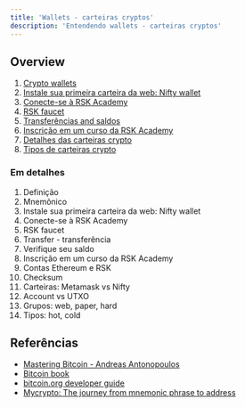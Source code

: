 ```yaml
---
title: 'Wallets - carteiras cryptos'
description: 'Entendendo wallets - carteiras cryptos'
---
```


## Overview

1. [Crypto wallets](/docs/developer/wallets/wallets-intro)
2. [Instale sua primeira carteira da web: Nifty wallet](/courses/dev/01/install-web-wallet)
3. [Conecte-se à RSK Academy](/courses/dev/01/connecting-to-academy)
4. [RSK faucet](/courses/dev/01/rsk-faucet)
5. [Transferências and saldos](/courses/dev/01/first-transfer)
6. [Inscrição em um curso da RSK Academy](/courses/dev/01/subscribe-to-academy)
7. [Detalhes das carteiras crypto](/courses/dev/01/wallets-details)
8. [Tipos de carteiras crypto](/courses/dev/01/wallets-types)

### Em detalhes

1. Definição
2. Mnemônico
3. Instale sua primeira carteira da web: Nifty wallet
4. Conecte-se à RSK Academy
5. RSK faucet
6. Transfer - transferência
7. Verifique seu saldo
8. Inscrição em um curso da RSK Academy
9. Contas Ethereum e RSK
10. Checksum
11. Carteiras: Metamask vs Nifty
12. Account vs UTXO
13. Grupos: web, paper, hard
14. Tipos: hot, cold

## Referências

- [Mastering Bitcoin - Andreas Antonopoulos](https://github.com/bitcoinbook/bitcoinbook)
- [Bitcoin book](https://programmingblockchain.gitbook.io/programmingblockchain/)
- [bitcoin.org developer guide](https://bitcoin.org/en/developer-guide)
- [Mycrypto: The journey from mnemonic phrase to address](https://medium.com/mycrypto/the-journey-from-mnemonic-phrase-to-address-6c5e86e11e14)
